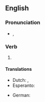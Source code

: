 ==English==

===Pronunciation===
* {{enPR|pär-to͝ok'}}, {{IPA|/pɑɹˈtuk/|lang=en}}

===Verb===
{{head|en|verb form}}

# {{en-simple past of|partake}}

====Translations====
{{trans-top|simple past of partake}}
* Dutch: {{t+|nl|nam deel}}, {{t|nl|namen deel}}
* Esperanto: {{t|eo|partoprenis}}
{{trans-mid}}
* German: {{t+|de|nahm teil}}
{{trans-bottom}}